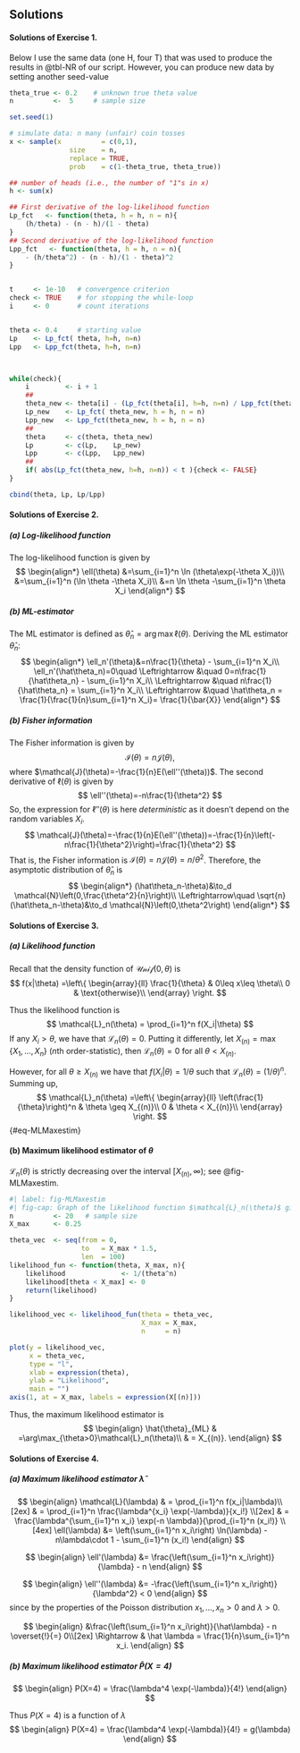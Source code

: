 ## Solutions {-}

#### Solutions of Exercise 1. {-} 


Below I use the same data (one H, four T) that was used to produce the results in @tbl-NR of our script. However, you can produce new data by setting another seed-value

```r
theta_true <- 0.2    # unknown true theta value
n          <-  5     # sample size

set.seed(1)

# simulate data: n many (unfair) coin tosses
x <- sample(x          = c(0,1), 
               size    = n, 
               replace = TRUE, 
               prob    = c(1-theta_true, theta_true)) 

## number of heads (i.e., the number of "1"s in x)
h <- sum(x)

## First derivative of the log-likelihood function
Lp_fct   <- function(theta, h = h, n = n){
    (h/theta) - (n - h)/(1 - theta)    
}
## Second derivative of the log-likelihood function
Lpp_fct   <- function(theta, h = h, n = n){
    - (h/theta^2) - (n - h)/(1 - theta)^2    
}


t     <- 1e-10   # convergence criterion
check <- TRUE    # for stopping the while-loop
i     <- 0       # count iterations


theta <- 0.4     # starting value 
Lp    <- Lp_fct( theta, h=h, n=n)
Lpp   <- Lpp_fct(theta, h=h, n=n)



while(check){
    i         <- i + 1
    ##
    theta_new <- theta[i] - (Lp_fct(theta[i], h=h, n=n) / Lpp_fct(theta[i], h=h, n=n))    
    Lp_new    <- Lp_fct( theta_new, h = h, n = n)
    Lpp_new   <- Lpp_fct(theta_new, h = h, n = n)
    ##
    theta     <- c(theta, theta_new) 
    Lp        <- c(Lp,    Lp_new) 
    Lpp       <- c(Lpp,   Lpp_new) 
    ##
    if( abs(Lp_fct(theta_new, h=h, n=n)) < t ){check <- FALSE}
}

cbind(theta, Lp, Lp/Lpp)
```




#### Solutions of Exercise 2. {-} 

##### (a) Log-likelihood function {-}

The log-likelihood function is given by
$$
\begin{align*}
\ell(\theta)
&=\sum_{i=1}^n \ln (\theta\exp(-\theta X_i))\\
&=\sum_{i=1}^n (\ln \theta -\theta X_i)\\
&=n \ln \theta -\sum_{i=1}^n \theta X_i
\end{align*}
$$

##### (b) ML-estimator  {-}

The ML estimator is defined as $\hat{\theta}_{n}=\arg\max\ell(\theta)$. Deriving the ML estimator $\hat\theta_n$:
$$
\begin{align*}
\ell_n'(\theta)&=n\frac{1}{\theta} - \sum_{i=1}^n X_i\\
\ell_n'(\hat\theta_n)=0\quad \Leftrightarrow &\quad 0=n\frac{1}{\hat\theta_n} - \sum_{i=1}^n X_i\\
\Leftrightarrow &\quad n\frac{1}{\hat\theta_n} = \sum_{i=1}^n X_i\\
\Leftrightarrow &\quad \hat\theta_n = \frac{1}{\frac{1}{n}\sum_{i=1}^n X_i}= \frac{1}{\bar{X}}
\end{align*}
$$

##### (b) Fisher information {-}

The Fisher information is given by 
$$
\mathcal{I}(\theta)=n\mathcal{J}(\theta),
$$ 
where $\mathcal{J}(\theta)=-\frac{1}{n}E(\ell''(\theta))$. The second derivative of $\ell(\theta)$ is given by
$$
\ell''(\theta)=-n\frac{1}{\theta^2}
$$
So, the expression for $\ell''(\theta)$ is here *deterministic* as it doesn't depend on the random variables $X_i$. 
$$
\mathcal{J}(\theta)=-\frac{1}{n}E(\ell''(\theta))=-\frac{1}{n}\left(-n\frac{1}{\theta^2}\right)=\frac{1}{\theta^2}
$$
That is, the Fisher information is $\mathcal{I}(\theta)=n\mathcal{J}(\theta)=n/\theta^2$. 
Therefore, the asymptotic distribution of $\hat\theta_n$ is 
$$
\begin{align*}
(\hat\theta_n-\theta)&\to_d \mathcal{N}\left(0,\frac{\theta^2}{n}\right)\\
\Leftrightarrow\quad \sqrt{n}(\hat\theta_n-\theta)&\to_d \mathcal{N}\left(0,\theta^2\right)
\end{align*}
$$


#### Solutions of Exercise 3. {-}


##### (a) Likelihood function {-}

Recall that the density function of $\mathcal{Unif}(0,\theta)$ is
$$
f(x|\theta)
=\left\{
\begin{array}{ll}
\frac{1}{\theta} & 0\leq x\leq \theta\\
0                & \text{otherwise}\\
\end{array}
\right.
$$

Thus the likelihood function is
$$
\mathcal{L}_n(\theta) = \prod_{i=1}^n f(X_i|\theta)
$$
If any $X_i>\theta,$ we have that $\mathcal{L}_n(\theta)=0.$ Putting it differently, let $X_{(n)}=\max\{X_1,\dots,X_n\}$ ($n$th order-statistic), then
$\mathcal{L}_n(\theta)=0$ for all $\theta<X_{(n)}.$ 

However, for all $\theta \geq X_{(n)}$ we have that $f(X_i|\theta)=1/\theta$ such that $\mathcal{L}_n(\theta)=(1/\theta)^n$. Summing up, 
$$
\mathcal{L}_n(\theta)
=\left\{
\begin{array}{ll}
\left(\frac{1}{\theta}\right)^n & \theta \geq  X_{(n)}\\
0                               & \theta < X_{(n)}\\
\end{array}
\right.
$${#eq-MLMaxestim}



#### (b) Maximum likelihood estimator of $\theta$ {-}

$\mathcal{L}_n(\theta)$ is strictly decreasing over the interval $[X_{(n)},\infty);$ see @fig-MLMaxestim.

```r
#| label: fig-MLMaxestim
#| fig-cap: Graph of the likelihood function $\mathcal{L}_n(\theta)$ given in @eq-MLMaxestim.
n          <- 20   # sample size
X_max      <- 0.25

theta_vec  <- seq(from = 0, 
                  to   = X_max * 1.5, 
                  len  = 100) 
likelihood_fun <- function(theta, X_max, n){ 
    likelihood              <- 1/(theta^n)
    likelihood[theta < X_max] <- 0 
    return(likelihood) 
}

likelihood_vec <- likelihood_fun(theta = theta_vec,
                                 X_max = X_max, 
                                 n     = n)

plot(y = likelihood_vec, 
     x = theta_vec, 
     type = "l", 
     xlab = expression(theta),
     ylab = "Likelihood", 
     main = "")            
axis(1, at = X_max, labels = expression(X[(n)]))                  
```

Thus, the maximum likelihood estimator is 
$$
\begin{align}
\hat{\theta}_{ML} 
& =\arg\max_{\theta>0}\mathcal{L}_n(\theta)\\
& = X_{(n)}.
\end{align}
$$


#### Solutions of Exercise 4. {-}


##### (a) Maximum likelihood estimator $\hat{\lambda}$ {-}


$$
\begin{align}
\mathcal{L}(\lambda) 
& = \prod_{i=1}^n f(x_i|\lambda)\\[2ex]
& = \prod_{i=1}^n \frac{\lambda^{x_i} \exp(-\lambda)}{x_i!} \\[2ex]
& = \frac{\lambda^{\sum_{i=1}^n x_i}  \exp(-n \lambda)}{\prod_{i=1}^n (x_i!)} \\[4ex]
\ell(\lambda) 
&= \left(\sum_{i=1}^n x_i\right) \ln(\lambda) -n\lambda\cdot 1 - \sum_{i=1}^n (x_i!)
\end{align}
$$

$$
\begin{align}
\ell'(\lambda) 
&= \frac{\left(\sum_{i=1}^n x_i\right)}{\lambda}  - n 
\end{align}
$$

$$
\begin{align}
\ell''(\lambda) 
&= -\frac{\left(\sum_{i=1}^n x_i\right)}{\lambda^2} < 0  
\end{align}
$$
since by the properties of the Poisson distribution $x_1,\dots,x_n>0$ and $\lambda>0.$


$$
\begin{align}
&\frac{\left(\sum_{i=1}^n x_i\right)}{\hat\lambda}  - n \overset{!}{=} 0\\[2ex]
\Rightarrow & \hat \lambda = \frac{1}{n}\sum_{i=1}^n x_i.
\end{align}
$$


##### (b) Maximum likelihood estimator $\hat{P}(X=4)$ {-}


$$
\begin{align}
P(X=4) = \frac{\lambda^4 \exp(-\lambda)}{4!}
\end{align}
$$

Thus $P(X=4)$ is a function of $\lambda$
$$
\begin{align}
P(X=4) = \frac{\lambda^4 \exp(-\lambda)}{4!} = g(\lambda)
\end{align}
$$


